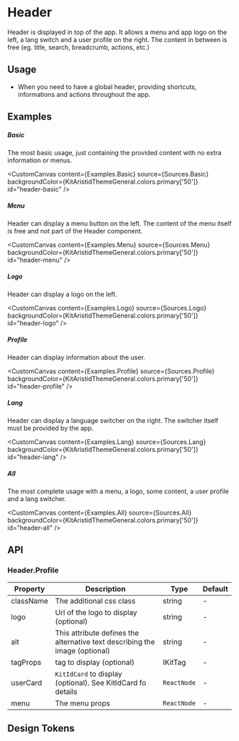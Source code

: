 
<Meta of={KitHeaderStories} />

# Header

Header is displayed in top of the app. It allows a menu and app logo on the left, a lang switch and a user profile on the right. The content in between is free (eg. title, search, breadcrumb, actions, etc.)

## Usage

-   When you need to have a global header, providing shortcuts, informations and actions throughout the app.

## Examples

##### Basic

The most basic usage, just containing the provided content with no extra information or menus.

<CustomCanvas
    content={Examples.Basic}
    source={Sources.Basic}
    backgroundColor={KitAristidThemeGeneral.colors.primary['50']}
    id="header-basic"
/>

##### Menu

Header can display a menu button on the left. The content of the menu itself is free and not part of the Header component.

<CustomCanvas
    content={Examples.Menu}
    source={Sources.Menu}
    backgroundColor={KitAristidThemeGeneral.colors.primary['50']}
    id="header-menu"
/>

##### Logo

Header can display a logo on the left.

<CustomCanvas
    content={Examples.Logo}
    source={Sources.Logo}
    backgroundColor={KitAristidThemeGeneral.colors.primary['50']}
    id="header-logo"
/>

##### Profile

Header can display information about the user.

<CustomCanvas
    content={Examples.Profile}
    source={Sources.Profile}
    backgroundColor={KitAristidThemeGeneral.colors.primary['50']}
    id="header-profile"
/>

##### Lang

Header can display a language switcher on the right. The switcher itself must be provided by the app.

<CustomCanvas
    content={Examples.Lang}
    source={Sources.Lang}
    backgroundColor={KitAristidThemeGeneral.colors.primary['50']}
    id="header-lang"
/>

##### All

The most complete usage with a menu, a logo, some content, a user profile and a lang switcher.

<CustomCanvas
    content={Examples.All}
    source={Sources.All}
    backgroundColor={KitAristidThemeGeneral.colors.primary['50']}
    id="header-all"
/>

## API

<Canvas of={KitHeaderStories.Api} />

<Controls of={KitHeaderStories.Api} />

### Header.Profile

| Property  | Description                                                                 | Type        | Default |
| --------- | --------------------------------------------------------------------------- | ----------- | ------- |
| className | The additional css class                                                    | string      | -       |
| logo      | Url of the logo to display (optional)                                       | string      | -       |
| alt       | This attribute defines the alternative text describing the image (optional) | string      | -       |
| tagProps  | tag to display (optional)                                                   | IKitTag     | -       |
| userCard  | `KitIdCard` to display (optional). See KitIdCard fo details                 | `ReactNode` | -       |
| menu      | The menu props                                                              | `ReactNode` | -       |

## Design Tokens

<DesignTokens path="components.Header" tokens={fields?.components?.Header} />
